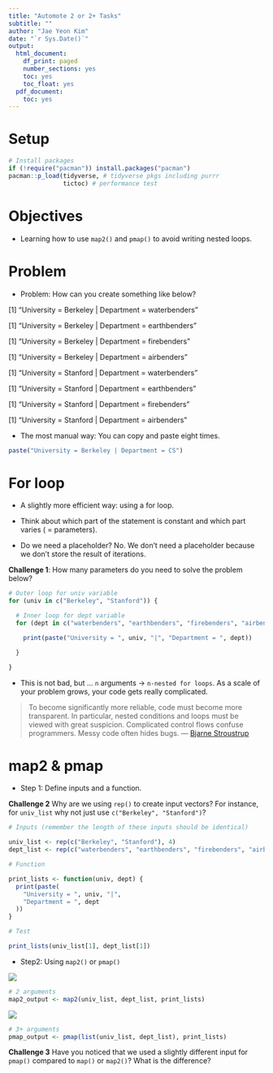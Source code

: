 ```yaml
---
title: "Automote 2 or 2+ Tasks"
subtitle: ""
author: "Jae Yeon Kim"
date: "`r Sys.Date()`"
output:
  html_document:
    df_print: paged
    number_sections: yes
    toc: yes
    toc_float: yes
  pdf_document:
    toc: yes
---
```


# Setup 

```r
# Install packages 
if (!require("pacman")) install.packages("pacman")
pacman::p_load(tidyverse, # tidyverse pkgs including purrr
               tictoc) # performance test 
```

# Objectives 

- Learning how to use `map2()` and `pmap()` to avoid writing nested loops.

# Problem 

- Problem: How can you create something like below?

[1] "University =  Berkeley | Department =  waterbenders"

[1] "University =  Berkeley | Department =  earthbenders"

[1] "University =  Berkeley | Department =  firebenders"

[1] "University =  Berkeley | Department =  airbenders"

[1] "University =  Stanford | Department =  waterbenders"

[1] "University =  Stanford | Department =  earthbenders"

[1] "University =  Stanford | Department =  firebenders"

[1] "University =  Stanford | Department =  airbenders"

- The most manual way: You can copy and paste eight times.

```r
paste("University = Berkeley | Department = CS")
```

# For loop 

- A slightly more efficient way: using a for loop. 

- Think about which part of the statement is constant and which part varies ( = parameters).  
- Do we need a placeholder? No. We don't need a placeholder because we don't store the result of iterations.
    
**Challenge 1**: How many parameters do you need to solve the problem below?
  
```r

# Outer loop for univ variable 
for (univ in c("Berkeley", "Stanford")) {

  # Inner loop for dept variable 
  for (dept in c("waterbenders", "earthbenders", "firebenders", "airbenders")) {

    print(paste("University = ", univ, "|", "Department = ", dept))

  }

}

```

- This is not bad, but ... `n` arguments -> `n-nested for loops`. As a scale of your problem grows, your code gets really complicated.

> To become significantly more reliable, code must become more transparent. In particular, nested conditions and loops must be viewed with great suspicion. Complicated control flows confuse programmers. Messy code often hides bugs. — [Bjarne Stroustrup](https://en.wikipedia.org/wiki/Bjarne_Stroustrup)

# map2 & pmap

- Step 1: Define inputs and a function.

**Challenge 2** Why are we using `rep()` to create input vectors? For instance, for `univ_list` why not just use `c("Berkeley", "Stanford")`?

```r

# Inputs (remember the length of these inputs should be identical)

univ_list <- rep(c("Berkeley", "Stanford"), 4)
dept_list <- rep(c("waterbenders", "earthbenders", "firebenders", "airbenders"), 2)

# Function

print_lists <- function(univ, dept) {
  print(paste(
    "University = ", univ, "|",
    "Department = ", dept
  ))
}

# Test

print_lists(univ_list[1], dept_list[1])
```

- Step2: Using `map2()` or `pmap()`

![](https://dcl-prog.stanford.edu/images/map2.png)
```r
# 2 arguments
map2_output <- map2(univ_list, dept_list, print_lists)
```

![](https://d33wubrfki0l68.cloudfront.net/e426c5755e2e65bdcc073d387775db79791f32fd/92902/diagrams/functionals/pmap.png)

```r
# 3+ arguments 
pmap_output <- pmap(list(univ_list, dept_list), print_lists) 
```

**Challenge 3** Have you noticed that we used a slightly different input for `pmap()` compared to `map()` or `map2()`? What is the difference?
